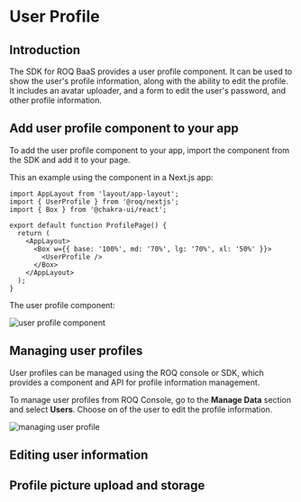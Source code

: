 # User Profile

## Introduction

The SDK for ROQ BaaS provides a user profile component. It can be used to show the user's profile information, along with the ability to edit the profile. It includes an avatar uploader, and a form to edit the user's password, and other profile information.

## Add user profile component to your app

To add the user profile component to your app, import the component from the SDK and add it to your page.

This an example using the component in a Next.js app:

```tsx
import AppLayout from 'layout/app-layout';
import { UserProfile } from '@roq/nextjs';
import { Box } from '@chakra-ui/react';

export default function ProfilePage() {
  return (
    <AppLayout>
      <Box w={{ base: '100%', md: '70%', lg: '70%', xl: '50%' }}>
        <UserProfile />
      </Box>
    </AppLayout>
  );
}
```

The user profile component:

![user profile component](/screenshots/user-profile.png)

## Managing user profiles

User profiles can be managed using the ROQ console or SDK, which provides a component and API for profile information management.

To manage user profiles from ROQ Console, go to the **Manage Data** section and select **Users**. Choose on of the user to edit the profile information.

![managing user profile](/screenshots/manage-user-profile-on-console.png)

## Editing user information



## Profile picture upload and storage

